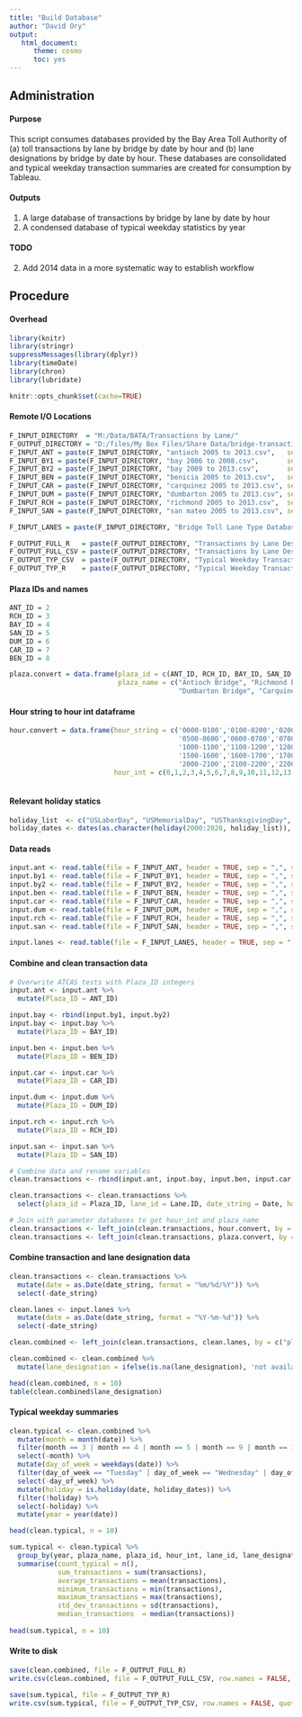 ```yaml
---
title: "Build Database"
author: "David Ory"
output: 
   html_document:
      theme: cosmo
      toc: yes
---
```


## Administration

#### Purpose
This script consumes databases provided by the Bay Area Toll Authority of (a) toll transactions by lane by bridge by date by hour and (b) lane designations by bridge by date by hour.  These databases are consolidated and typical weekday transaction summaries are created for consumption by Tableau. 

#### Outputs
1.  A large database of transactions by bridge by lane by date by hour
2.  A condensed database of typical weekday statistics by year 

#### TODO
2.  Add 2014 data in a more systematic way to establish workflow


## Procedure

#### Overhead
```r
library(knitr)
library(stringr)
suppressMessages(library(dplyr))
library(timeDate)
library(chron)
library(lubridate)
```

```r
knitr::opts_chunk$set(cache=TRUE)
```

#### Remote I/O Locations
```r
F_INPUT_DIRECTORY  = "M:/Data/BATA/Transactions by Lane/"
F_OUTPUT_DIRECTORY = "D:/files/My Box Files/Share Data/bridge-transactions/" 
F_INPUT_ANT = paste(F_INPUT_DIRECTORY, "antioch 2005 to 2013.csv",   sep = "")
F_INPUT_BY1 = paste(F_INPUT_DIRECTORY, "bay 2006 to 2008.csv",       sep = "")
F_INPUT_BY2 = paste(F_INPUT_DIRECTORY, "bay 2009 to 2013.csv",       sep = "")
F_INPUT_BEN = paste(F_INPUT_DIRECTORY, "benicia 2005 to 2013.csv",   sep = "")
F_INPUT_CAR = paste(F_INPUT_DIRECTORY, "carquinez 2005 to 2013.csv", sep = "")
F_INPUT_DUM = paste(F_INPUT_DIRECTORY, "dumbarton 2005 to 2013.csv", sep = "")
F_INPUT_RCH = paste(F_INPUT_DIRECTORY, "richmond 2005 to 2013.csv",  sep = "")
F_INPUT_SAN = paste(F_INPUT_DIRECTORY, "san mateo 2005 to 2013.csv", sep = "")

F_INPUT_LANES = paste(F_INPUT_DIRECTORY, "Bridge Toll Lane Type Database.csv", sep = "")

F_OUTPUT_FULL_R   = paste(F_OUTPUT_DIRECTORY, "Transactions by Lane Designation.Rdata", sep = "")
F_OUTPUT_FULL_CSV = paste(F_OUTPUT_DIRECTORY, "Transactions by Lane Designation.csv", sep = "")
F_OUTPUT_TYP_CSV  = paste(F_OUTPUT_DIRECTORY, "Typical Weekday Transactions by Lane Designation.csv", sep = "")
F_OUTPUT_TYP_R    = paste(F_OUTPUT_DIRECTORY, "Typical Weekday Transactions by Lane Designation.Rdata", sep = "")

```

#### Plaza IDs and names
```r
ANT_ID = 2
RCH_ID = 3
BAY_ID = 4
SAN_ID = 5
DUM_ID = 6
CAR_ID = 7
BEN_ID = 8

plaza.convert = data.frame(plaza_id = c(ANT_ID, RCH_ID, BAY_ID, SAN_ID, DUM_ID, CAR_ID, BEN_ID),
                           plaza_name = c("Antioch Bridge", "Richmond Bridge", "Bay Bridge", "San Mateo Bridge",
                                          "Dumbarton Bridge", "Carquinez Bridge", "Benicia Bridge"))

```

#### Hour string to hour int dataframe
```r
hour.convert = data.frame(hour_string = c('0000-0100','0100-0200','0200-0300','0300-0400','0400-0500',
                                          '0500-0600','0600-0700','0700-0800','0800-0900','0900-1000',
                                          '1000-1100','1100-1200','1200-1300','1300-1400','1400-1500',
                                          '1500-1600','1600-1700','1700-1800','1800-1900','1900-2000',
                                          '2000-2100','2100-2200','2200-2300','2300-2400'),
                          hour_int = c(0,1,2,3,4,5,6,7,8,9,10,11,12,13,14,15,16,17,18,19,20,21,22,23))
                          

```

#### Relevant holiday statics
```r
holiday_list  <- c("USLaborDay", "USMemorialDay", "USThanksgivingDay", "USVeteransDay")
holiday_dates <- dates(as.character(holiday(2000:2020, holiday_list)), format = "Y-M-D")

```


#### Data reads
```r
input.ant <- read.table(file = F_INPUT_ANT, header = TRUE, sep = ",", stringsAsFactors = FALSE)
input.by1 <- read.table(file = F_INPUT_BY1, header = TRUE, sep = ",", stringsAsFactors = FALSE)
input.by2 <- read.table(file = F_INPUT_BY2, header = TRUE, sep = ",", stringsAsFactors = FALSE)
input.ben <- read.table(file = F_INPUT_BEN, header = TRUE, sep = ",", stringsAsFactors = FALSE)
input.car <- read.table(file = F_INPUT_CAR, header = TRUE, sep = ",", stringsAsFactors = FALSE)
input.dum <- read.table(file = F_INPUT_DUM, header = TRUE, sep = ",", stringsAsFactors = FALSE)
input.rch <- read.table(file = F_INPUT_RCH, header = TRUE, sep = ",", stringsAsFactors = FALSE)
input.san <- read.table(file = F_INPUT_SAN, header = TRUE, sep = ",", stringsAsFactors = FALSE)

input.lanes <- read.table(file = F_INPUT_LANES, header = TRUE, sep = ",", stringsAsFactors = FALSE)

```

#### Combine and clean transaction data
```r
# Overwrite ATCAS tests with Plaza_ID integers
input.ant <- input.ant %>%
  mutate(Plaza_ID = ANT_ID)

input.bay <- rbind(input.by1, input.by2)
input.bay <- input.bay %>%
  mutate(Plaza_ID = BAY_ID)

input.ben <- input.ben %>%
  mutate(Plaza_ID = BEN_ID)

input.car <- input.car %>%
  mutate(Plaza_ID = CAR_ID)

input.dum <- input.dum %>%
  mutate(Plaza_ID = DUM_ID) 

input.rch <- input.rch %>%
  mutate(Plaza_ID = RCH_ID)

input.san <- input.san %>%
  mutate(Plaza_ID = SAN_ID)

# Combine data and rename variables
clean.transactions <- rbind(input.ant, input.bay, input.ben, input.car, input.dum, input.rch, input.san)

clean.transactions <- clean.transactions %>%
  select(plaza_id = Plaza_ID, lane_id = Lane.ID, date_string = Date, hour_string = Col5, transactions = Col6)

# Join with parameter databases to get hour_int and plaza_name
clean.transactions <- left_join(clean.transactions, hour.convert, by = c("hour_string"))
clean.transactions <- left_join(clean.transactions, plaza.convert, by = c("plaza_id"))

```

#### Combine transaction and lane designation data
```r
clean.transactions <- clean.transactions %>%
  mutate(date = as.Date(date_string, format = "%m/%d/%Y")) %>%
  select(-date_string)

clean.lanes <- input.lanes %>%
  mutate(date = as.Date(date_string, format = "%Y-%m-%d")) %>%
  select(-date_string)

clean.combined <- left_join(clean.transactions, clean.lanes, by = c("plaza_name", "lane_id",  "date", "hour_int"))

clean.combined <- clean.combined %>%
  mutate(lane_designation = ifelse(is.na(lane_designation), 'not available', lane_designation))

head(clean.combined, n = 10)
table(clean.combined$lane_designation)

```

#### Typical weekday summaries
```r
clean.typical <- clean.combined %>%
  mutate(month = month(date)) %>%
  filter(month == 3 | month == 4 | month == 5 | month == 9 | month == 10 | month == 11) %>%
  select(-month) %>%
  mutate(day_of_week = weekdays(date)) %>%
  filter(day_of_week == "Tuesday" | day_of_week == "Wednesday" | day_of_week == "Thursday") %>%
  select(-day_of_week) %>%
  mutate(holiday = is.holiday(date, holiday_dates)) %>%
  filter(!holiday) %>%
  select(-holiday) %>%
  mutate(year = year(date))

head(clean.typical, n = 10)

sum.typical <- clean.typical %>%
  group_by(year, plaza_name, plaza_id, hour_int, lane_id, lane_designation) %>%
  summarise(count_typical = n(),
            sum_transactions = sum(transactions),
            average_transactions = mean(transactions),
            minimum_transactions = min(transactions),
            maximum_transactions = max(transactions),
            std_dev_transactions = sd(transactions),
            median_transactions  = median(transactions))
  
head(sum.typical, n = 10)

```

#### Write to disk
```r
save(clean.combined, file = F_OUTPUT_FULL_R)
write.csv(clean.combined, file = F_OUTPUT_FULL_CSV, row.names = FALSE, quote = F)

save(sum.typical, file = F_OUTPUT_TYP_R)
write.csv(sum.typical, file = F_OUTPUT_TYP_CSV, row.names = FALSE, quote = F)

```


